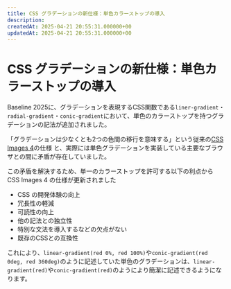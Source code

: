 ```yaml
---
title: CSS グラデーションの新仕様：単色カラーストップの導入
description:
createdAt: 2025-04-21 20:55:31.000000+00
updatedAt: 2025-04-21 20:55:31.000000+00
---
```



# CSS グラデーションの新仕様：単色カラーストップの導入

<BaselineStatus featureId="single-color-gradients"></BaselineStatus>

Baseline 2025に、グラデーションを表現するCSS関数である`liner-gradient`・`radial-gradient`・`conic-gradient`において、単色のカラーストップを持つグラデーションの記法が追加されました。

<LinkCard href="https://github.com/w3c/csswg-drafts/issues/10092" />

「グラデーションは少なくとも2つの色間の移行を意味する」という従来の[CSS Images 4](https://www.w3.org/TR/css-images-4/)の仕様 と、実際には単色グラデーションを実装している主要なブラウザとの間に矛盾が存在していました。

この矛盾を解決するため、単一のカラーストップを許可する以下の利点から CSS Images 4 の仕様が更新されました

- CSS の開発体験の向上
- 冗長性の軽減
- 可読性の向上
- 他の記法との独立性
- 特別な文法を導入するなどの欠点がない
- 既存のCSSとの互換性

これにより、`linear-gradient(red 0%, red 100%)`や`conic-gradient(red 0deg, red 360deg)`のように記述していた単色のグラデーションは、`linear-gradient(red)`や`conic-gradient(red)`のようにより簡潔に記述できるようになります。

